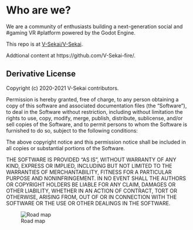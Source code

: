 # Who are we?

We are a community of enthusiasts building a next-generation social and #gaming VR #platform powered by the Godot Engine.

This repo is at [V-Sekai/V-Sekai](https://github.com/V-Sekai/V-Sekai).

Addtional content at https://github.com/V-Sekai-fire/.

## Derivative License

Copyright (c) 2020-2021 V-Sekai contributors.

Permission is hereby granted, free of charge, to any person obtaining a copy
of this software and associated documentation files (the "Software"), to deal
in the Software without restriction, including without limitation the rights
to use, copy, modify, merge, publish, distribute, sublicense, and/or sell
copies of the Software, and to permit persons to whom the Software is
furnished to do so, subject to the following conditions:

The above copyright notice and this permission notice shall be included in all
copies or substantial portions of the Software.

THE SOFTWARE IS PROVIDED "AS IS", WITHOUT WARRANTY OF ANY KIND, EXPRESS OR
IMPLIED, INCLUDING BUT NOT LIMITED TO THE WARRANTIES OF MERCHANTABILITY,
FITNESS FOR A PARTICULAR PURPOSE AND NONINFRINGEMENT. IN NO EVENT SHALL THE
AUTHORS OR COPYRIGHT HOLDERS BE LIABLE FOR ANY CLAIM, DAMAGES OR OTHER
LIABILITY, WHETHER IN AN ACTION OF CONTRACT, TORT OR OTHERWISE, ARISING FROM,
OUT OF OR IN CONNECTION WITH THE SOFTWARE OR THE USE OR OTHER DEALINGS IN THE
SOFTWARE.

![Road map](./vsekai_roadmap_evergreen.svg)
